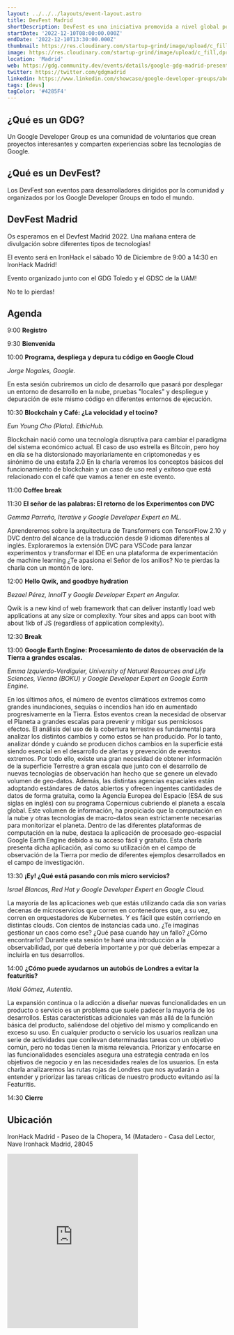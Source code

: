 ```yaml
---
layout: ../../../layouts/event-layout.astro
title: DevFest Madrid
shortDescription: DevFest es una iniciativa promovida a nivel global por Google para apoyar e impulsar a las comunidades tecnológicas
startDate: '2022-12-10T08:00:00.000Z'
endDate: '2022-12-10T13:30:00.000Z'
thumbnail: https://res.cloudinary.com/startup-grind/image/upload/c_fill,dpr_2.0,f_auto,g_center,h_1080,q_100,w_1080/v1/gcs/platform-data-goog/events/DF22-Bevy-EventThumb_A6AzjwO.png
image: https://res.cloudinary.com/startup-grind/image/upload/c_fill,dpr_2.0,f_auto,g_center,h_1080,q_100,w_1080/v1/gcs/platform-data-goog/events/DF22-Bevy-EventThumb_A6AzjwO.png
location: 'Madrid'
web: https://gdg.community.dev/events/details/google-gdg-madrid-presents-devfest-madrid-2022/
twitter: https://twitter.com/gdgmadrid
linkedin: https://www.linkedin.com/showcase/google-developer-groups/about/
tags: [devs]
tagColor: '#4285F4'
---
```


## ¿Qué es un GDG?

Un Google Developer Group es una comunidad de voluntarios que crean proyectos interesantes y comparten experiencias sobre las tecnologías de Google.

## ¿Qué es un DevFest?

Los DevFest son eventos para desarrolladores dirigidos por la comunidad y organizados por los Google Developer Groups en todo el mundo.

## DevFest Madrid

Os esperamos en el Devfest Madrid 2022. Una mañana entera de divulgación sobre diferentes tipos de tecnologías!

El evento será en IronHack el sábado 10 de Diciembre de 9:00 a 14:30 en IronHack Madrid!

Evento organizado junto con el GDG Toledo y el GDSC de la UAM!

No te lo pierdas!

## Agenda

9:00 **Registro**

9:30 **Bienvenida**

10:00 **Programa, despliega y depura tu código en Google Cloud**

_Jorge Nogales, Google._

En esta sesión cubriremos un ciclo de desarrollo que pasará por desplegar un entorno de desarrollo en la nube, pruebas "locales" y despliegue y depuración de este mismo código en diferentes entornos de ejecución.

10:30 **Blockchain y Café: ¿La velocidad y el tocino?**

_Eun Young Cho (Plata). EthicHub._

Blockchain nació como una tecnología disruptiva para cambiar el paradigma del sistema económico actual. El caso de uso estrella es Bitcoin, pero hoy en día se ha distorsionado mayoriariamente en criptomonedas y es sinónimo de una estafa 2.0 En la charla veremos los conceptos básicos del funcionamiento de blockchain y un caso de uso real y exitoso que está relacionado con el café que vamos a tener en este evento.

11:00 **Coffee break**

11:30 **El señor de las palabras: El retorno de los Experimentos con DVC**

_Gemma Parreño, Iterative y Google Developer Expert en ML._

Aprenderemos sobre la arquitectura de Transformers con TensorFlow 2.10 y DVC dentro del alcance de la traducción desde 9 idiomas diferentes al inglés. Exploraremos la extensión DVC para VSCode para lanzar experimentos y transformar el IDE en una plataforma de experimentación de machine learning ¿Te apasiona el Señor de los anillos? No te pierdas la charla con un montón de lore.

12:00 **Hello Qwik, and goodbye hydration**

_Bezael Pérez, InnoIT y Google Developer Expert en Angular._

Qwik is a new kind of web framework that can deliver instantly load web applications at any size or complexity. Your sites and apps can boot with about 1kb of JS (regardless of application complexity).

12:30 **Break**

13:00 **Google Earth Engine: Procesamiento de datos de observación de la Tierra a grandes escalas.**

_Emma Izquierdo-Verdiguier, University of Natural Resources and Life Sciences, Vienna (BOKU) y Google Developer Expert en Google Earth Engine._

En los últimos años, el número de eventos climáticos extremos como grandes inundaciones, sequías o incendios han ido en aumentado progresivamente en la Tierra. Estos eventos crean la necesidad de observar el Planeta a grandes escalas para prevenir y mitigar sus perniciosos efectos. El análisis del uso de la cobertura terrestre es fundamental para analizar los distintos cambios y como estos se han producido. Por lo tanto, analizar dónde y cuándo se producen dichos cambios en la superficie está siendo esencial en el desarrollo de alertas y prevención de eventos extremos. Por todo ello, existe una gran necesidad de obtener información de la superficie Terrestre a gran escala que junto con el desarrollo de nuevas tecnologías de observación han hecho que se genere un elevado volumen de geo-datos. Además, las distintas agencias espaciales están adoptando estándares de datos abiertos y ofrecen ingentes cantidades de datos de forma gratuita, como la Agencia Europea del Espacio (ESA de sus siglas en inglés) con su programa Copernicus cubriendo el planeta a escala global. Este volumen de información, ha propiciado que la computación en la nube y otras tecnologías de macro-datos sean estrictamente necesarias para monitorizar el planeta. Dentro de las diferentes plataformas de computación en la nube, destaca la aplicación de procesado geo-espacial Google Earth Engine debido a su acceso fácil y gratuito. Esta charla presenta dicha aplicación, así como su utilización en el campo de observación de la Tierra por medio de diferentes ejemplos desarrollados en el campo de investigación.

13:30 **¡Ey! ¿Qué está pasando con mis micro servicios?**

_Israel Blancas, Red Hat y Google Developer Expert en Google Cloud._

La mayoría de las aplicaciones web que estás utilizando cada dia son varias decenas de microservicios que corren en contenedores que, a su vez, corren en orquestadores de Kubernetes. Y es fácil que estén corriendo en distintas clouds. Con cientos de instancias cada uno. ¿Te imaginas gestionar un caos como ese? ¿Qué pasa cuando hay un fallo? ¿Cómo encontrarlo? Durante esta sesión te haré una introducción a la observabilidad, por qué debería importante y por qué deberías empezar a incluirla en tus desarrollos.

14:00 **¿Cómo puede ayudarnos un autobús de Londres a evitar la featuritis?**

_Iñaki Gómez, Autentia._

La expansión continua o la adicción a diseñar nuevas funcionalidades en un producto o servicio es un problema que suele padecer la mayoría de los desarrollos. Estas características adicionales van más allá de la función básica del producto, saliéndose del objetivo del mismo y complicando en exceso su uso. En cualquier producto o servicio los usuarios realizan una serie de actividades que conllevan determinadas tareas con un objetivo común, pero no todas tienen la misma relevancia. Priorizar y enfocarse en las funcionalidades esenciales asegura una estrategia centrada en los objetivos de negocio y en las necesidades reales de los usuarios. En esta charla analizaremos las rutas rojas de Londres que nos ayudarán a entender y priorizar las tareas críticas de nuestro producto evitando así la Featuritis.

14:30 **Cierre**

## Ubicación

IronHack Madrid - Paseo de la Chopera, 14 (Matadero - Casa del Lector, Nave Ironhack Madrid, 28045

<iframe
  className="w-full"
  height="400px"
  style="border:none;overflow:hidden"
  marginheight="0"
  marginwidth="0"
  aria-label="IronHack Madrid - Paseo de la Chopera, 14 (Matadero - Casa del Lector, Nave Ironhack Madrid, 28045"
  class="sek-lazy-loaded"
  src="https://www.google.com/maps/embed?pb=!1m18!1m12!1m3!1d3038.739942445813!2d-3.700628984198666!3d40.392455979367995!2m3!1f0!2f0!3f0!3m2!1i1024!2i768!4f13.1!3m3!1m2!1s0xd4228c1ed975ffd%3A0xabdd7c33b07aefdb!2sIronhack!5e0!3m2!1ses!2ses!4v1669874396908!5m2!1ses!2ses"
></iframe>
